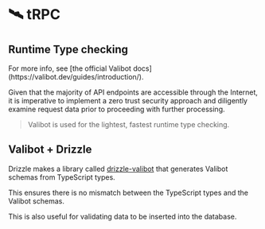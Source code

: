 
# 🛰️ tRPC

## Runtime Type checking

<Callout type="info">
  For more info, see [the official Valibot docs](https://valibot.dev/guides/introduction/).
</Callout>

Given that the majority of API endpoints are accessible through the Internet, it is imperative to implement a zero trust security approach and diligently examine request data prior to proceeding with further processing.

> Valibot is used for the lightest, fastest runtime type checking.

## Valibot + Drizzle

Drizzle makes a library called [drizzle-valibot](https://orm.drizzle.team/docs/valibot) that generates Valibot schemas from TypeScript types.

This ensures there is no mismatch between the TypeScript types and the Valibot schemas.

This is also useful for validating data to be inserted into the database.

